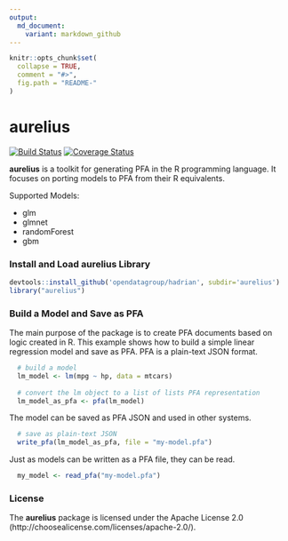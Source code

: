 ```yaml
---
output:
  md_document:
    variant: markdown_github
---
```


<!-- README.md is generated from README.Rmd. Please edit that file -->

```r
knitr::opts_chunk$set(
  collapse = TRUE,
  comment = "#>",
  fig.path = "README-"
)
```

# aurelius

[![Build Status](https://travis-ci.org/opendatagroup/hadrian.svg?branch=master)](https://travis-ci.org/opendatagroup/hadrian) [![Coverage Status](https://img.shields.io/codecov/c/github/opendatagroup/hadrian/master.svg)](https://codecov.io/github/opendatagroup/hadrian?branch=master)

**aurelius** is a toolkit for generating PFA in the R programming language. It 
focuses on porting models to PFA from their R equivalents.

Supported Models:

  - glm
  - glmnet
  - randomForest
  - gbm
  
### Install and Load aurelius Library

```r

devtools::install_github('opendatagroup/hadrian', subdir='aurelius')
library("aurelius")

```

### Build a Model and Save as PFA

The main purpose of the package is to create PFA documents based on logic created 
in R. This example shows how to build a simple linear regression model and save 
as PFA. PFA is a plain-text JSON format.

```r

  # build a model
  lm_model <- lm(mpg ~ hp, data = mtcars)
  
  # convert the lm object to a list of lists PFA representation
  lm_model_as_pfa <- pfa(lm_model)
```

The model can be saved as PFA JSON and used in other systems.

```r
  # save as plain-text JSON
  write_pfa(lm_model_as_pfa, file = "my-model.pfa")
```

Just as models can be written as a PFA file, they can be read.

```r
  my_model <- read_pfa("my-model.pfa")
```

### License

The **aurelius** package is licensed under the Apache License 2.0 (http://choosealicense.com/licenses/apache-2.0/).  
